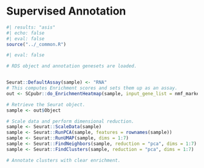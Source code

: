 # Supervised Annotation {.unnumbered}

```r
#| results: "asis"
#| echo: false
#| eval: false
source("../_common.R")
```

```r
#| eval: false

# RDS object and annotation genesets are loaded.


Seurat::DefaultAssay(sample) <- "RNA"
# This computes Enrichment scores and sets them up as an assay.
out <- SCpubr::do_EnrichmentHeatmap(sample, input_gene_list = nmf_markers, flavor = "UCell", return_object = TRUE)

# Retrieve the Seurat object.
sample <- out$Object

# Scale data and perform dimensional reduction.
sample <- Seurat::ScaleData(sample)
sample <- Seurat::RunPCA(sample, features = rownames(sample))
sample <- Seurat::RunUMAP(sample, dims = 1:7)
sample <- Seurat::FindNeighbors(sample, reduction = "pca", dims = 1:7)
sample <- Seurat::FindClusters(sample, reduction = "pca", dims = 1:7)

# Annotate clusters with clear enrichment.

```


